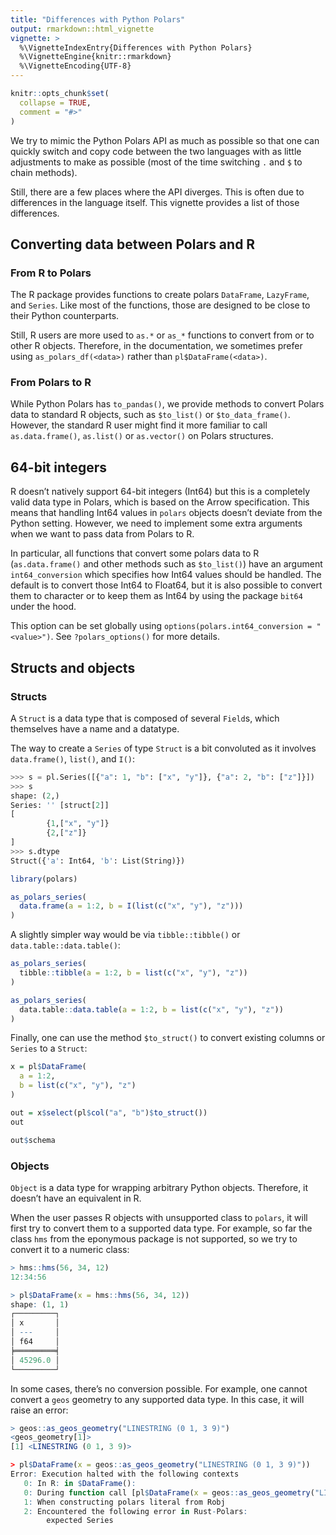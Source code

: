 ```yaml
---
title: "Differences with Python Polars"
output: rmarkdown::html_vignette
vignette: >
  %\VignetteIndexEntry{Differences with Python Polars}
  %\VignetteEngine{knitr::rmarkdown}
  %\VignetteEncoding{UTF-8}
---
```


```r
knitr::opts_chunk$set(
  collapse = TRUE,
  comment = "#>"
)
```

We try to mimic the Python Polars API as much as possible so that one can quickly
switch and copy code between the two languages with as little adjustments to make
as possible (most of the time switching `.` and `$` to chain methods).

Still, there are a few places where the API diverges. This is often due to
differences in the language itself. This vignette provides a list of those
differences.


## Converting data between Polars and R

### From R to Polars

The R package provides functions to create polars `DataFrame`, `LazyFrame`, and
`Series`. Like most of the functions, those are designed to be close to their
Python counterparts.

Still, R users are more used to `as.*` or `as_*` functions to convert from or to
other R objects. Therefore, in the documentation, we sometimes prefer using
`as_polars_df(<data>)` rather than `pl$DataFrame(<data>)`.

### From Polars to R

While Python Polars has `to_pandas()`, we provide methods to convert Polars data
to standard R objects, such as `$to_list()` or `$to_data_frame()`. However, the
standard R user might find it more familiar to call `as.data.frame()`, `as.list()`
or `as.vector()` on Polars structures.


## 64-bit integers

R doesn't natively support 64-bit integers (Int64) but this is a completely valid data
type in Polars, which is based on the Arrow specification. This means that
handling Int64 values in `polars` objects doesn't deviate from the Python
setting. However, we need to implement some extra arguments when we want to pass
data from Polars to R.

In particular, all functions that convert some polars data to R (`as.data.frame()`
and other methods such as `$to_list()`) have an argument `int64_conversion` which
specifies how Int64 values should be handled. The default is to convert those
Int64 to Float64, but it is also possible to convert them to character or to keep
them as Int64 by using the package `bit64` under the hood.

This option can be set globally using `options(polars.int64_conversion = "<value>")`.
See `?polars_options()` for more details.


## Structs and objects

### Structs

A `Struct` is a data type that is composed of several `Field`s, which themselves
have a name and a datatype.

The way to create a `Series` of type `Struct` is a bit convoluted as it involves
`data.frame()`, `list()`, and `I()`:

```python
>>> s = pl.Series([{"a": 1, "b": ["x", "y"]}, {"a": 2, "b": ["z"]}])
>>> s
shape: (2,)
Series: '' [struct[2]]
[
        {1,["x", "y"]}
        {2,["z"]}
]
>>> s.dtype
Struct({'a': Int64, 'b': List(String)})
```

```r
library(polars)

as_polars_series(
  data.frame(a = 1:2, b = I(list(c("x", "y"), "z")))
)
```

A slightly simpler way would be via `tibble::tibble()` or `data.table::data.table()`:

```r
as_polars_series(
  tibble::tibble(a = 1:2, b = list(c("x", "y"), "z"))
)

as_polars_series(
  data.table::data.table(a = 1:2, b = list(c("x", "y"), "z"))
)
```

Finally, one can use the method `$to_struct()` to convert existing columns
or `Series` to a `Struct`:

```r
x = pl$DataFrame(
  a = 1:2,
  b = list(c("x", "y"), "z")
)

out = x$select(pl$col("a", "b")$to_struct())
out

out$schema
```

### Objects

`Object` is a data type for wrapping arbitrary Python objects. Therefore, it
doesn't have an equivalent in R.

When the user passes R objects with unsupported class to `polars`, it will first
try to convert them to a supported data type. For example, so far the class `hms`
from the eponymous package is not supported, so we try to convert it to a numeric
class:

```r
> hms::hms(56, 34, 12)
12:34:56

> pl$DataFrame(x = hms::hms(56, 34, 12))
shape: (1, 1)
┌─────────┐
│ x       │
│ ---     │
│ f64     │
╞═════════╡
│ 45296.0 │
└─────────┘
```

In some cases, there's no conversion possible. For example, one cannot convert
a `geos` geometry to any supported data type. In this case, it will raise an
error:

```r
> geos::as_geos_geometry("LINESTRING (0 1, 3 9)")
<geos_geometry[1]>
[1] <LINESTRING (0 1, 3 9)>

> pl$DataFrame(x = geos::as_geos_geometry("LINESTRING (0 1, 3 9)"))
Error: Execution halted with the following contexts
   0: In R: in $DataFrame():
   0: During function call [pl$DataFrame(x = geos::as_geos_geometry("LINESTRING (0 1, 3 9)"))]
   1: When constructing polars literal from Robj
   2: Encountered the following error in Rust-Polars:
      	expected Series
```

